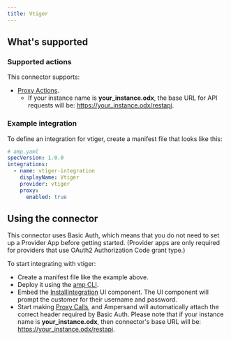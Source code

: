 ```yaml
---
title: Vtiger
---
```

## What's supported

### Supported actions

This connector supports:
- [Proxy Actions](/proxy-actions).
   - If your instance name is **your_instance.odx**, the base URL for API requests will be: https://your_instance.odx/restapi.

### Example integration

To define an integration for vtiger, create a manifest file that looks like this:

```YAML
# amp.yaml
specVersion: 1.0.0
integrations:
  - name: vtiger-integration
    displayName: Vtiger
    provider: vtiger
    proxy:
      enabled: true
```

## Using the connector

This connector uses Basic Auth, which means that you do not need to set up a Provider App before getting started. (Provider apps are only required for providers that use OAuth2 Authorization Code grant type.)

To start integrating with vtiger:
- Create a manifest file like the example above.
- Deploy it using the [amp CLI](/cli/overview).
- Embed the [InstallIntegration](/embeddable-ui-components#install-integration) UI component. The UI component will prompt the customer for their username and password.
- Start making [Proxy Calls](/proxy-actions), and Ampersand will automatically attach the correct header required by Basic Auth. Please note that if your instance name is **your_instance.odx**, then connector's base URL will be: https://your_instance.odx/restapi.
